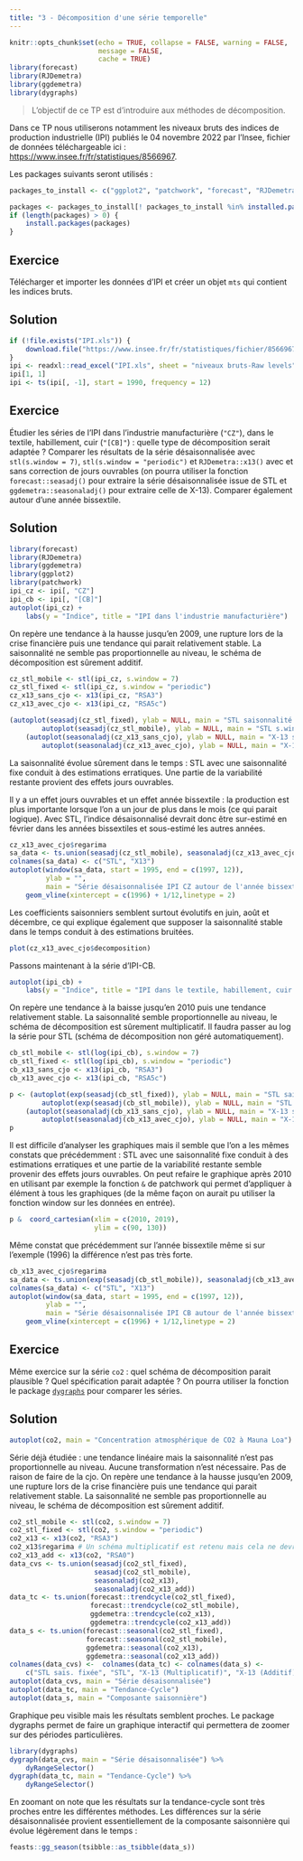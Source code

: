 ```yaml
---
title: "3 - Décomposition d'une série temporelle"
---
```


```r
knitr::opts_chunk$set(echo = TRUE, collapse = FALSE, warning = FALSE,
					  message = FALSE,
					  cache = TRUE)
library(forecast)
library(RJDemetra)
library(ggdemetra)
library(dygraphs)
```


> L'objectif de ce TP est d'introduire aux méthodes de décomposition.

Dans ce TP nous utiliserons notamment les niveaux bruts des indices de production industrielle (IPI) publiés le 04 novembre 2022 par l'Insee, fichier de données téléchargeable ici : <https://www.insee.fr/fr/statistiques/8566967>.

Les packages suivants seront utilisés :

```r
packages_to_install <- c("ggplot2", "patchwork", "forecast", "RJDemetra", "ggdemetra", "dygraphs")

packages <- packages_to_install[! packages_to_install %in% installed.packages()[,"Package"]]
if (length(packages) > 0) {
	install.packages(packages)
}
```

::: callout-note
## Exercice
Télécharger et importer les données d'IPI et créer un objet `mts` qui contient les indices bruts.
:::

::: {.callout-tip collapse="true"}
## Solution
```r
if (!file.exists("IPI.xls")) {
	download.file("https://www.insee.fr/fr/statistiques/fichier/8566967/IPI_202503.xls", "IPI.xls")
}
ipi <- readxl::read_excel("IPI.xls", sheet = "niveaux bruts-Raw levels")
ipi[1, 1]
ipi <- ts(ipi[, -1], start = 1990, frequency = 12)
```
:::

::: callout-note
## Exercice
Étudier les séries de l'IPI dans l'industrie manufacturière (`"CZ"`), dans le textile, habillement, cuir (`"[CB]"`) : quelle type de décomposition serait adaptée ? 
Comparer les résultats de la série désaisonnalisée avec `stl(s.window = 7)`, `stl(s.window = "periodic")` et `RJDemetra::x13()` avec et sans correction de jours ouvrables (on pourra utiliser la fonction `forecast::seasadj()` pour extraire la série désaisonnalisée issue de STL et  `ggdemetra::seasonaladj()` pour extraire celle de X-13). Comparer également autour d'une année bissextile.
:::

::: {.callout-tip collapse="true"}
## Solution
```r
library(forecast)
library(RJDemetra)
library(ggdemetra)
library(ggplot2)
library(patchwork)
ipi_cz <- ipi[, "CZ"]
ipi_cb <- ipi[, "[CB]"]
autoplot(ipi_cz) +
	labs(y = "Indice", title = "IPI dans l'industrie manufacturière")
```
On repère une tendance à la hausse jusqu'en 2009, une rupture lors de la crise financière puis une tendance qui parait relativement stable.
La saisonnalité ne semble pas proportionnelle au niveau, le schéma de décomposition est sûrement additif.
```r
cz_stl_mobile <- stl(ipi_cz, s.window = 7)
cz_stl_fixed <- stl(ipi_cz, s.window = "periodic")
cz_x13_sans_cjo <- x13(ipi_cz, "RSA3")
cz_x13_avec_cjo <- x13(ipi_cz, "RSA5c")

(autoplot(seasadj(cz_stl_fixed), ylab = NULL, main = "STL saisonnalité fixée")  +
		autoplot(seasadj(cz_stl_mobile), ylab = NULL, main = "STL s.window=7")) /
	(autoplot(seasonaladj(cz_x13_sans_cjo), ylab = NULL, main = "X-13 sans CJO") +
	 	autoplot(seasonaladj(cz_x13_avec_cjo), ylab = NULL, main = "X-13 avec CJO"))
```
La saisonnalité évolue sûrement dans le temps : STL avec une saisonnalité fixe conduit à des estimations erratiques.
Une partie de la variabilité restante provient des effets jours ouvrables.

Il y a un effet jours ouvrables et un effet année bissextile : la production est plus importante lorsque l'on a un jour de plus dans le mois (ce qui parait logique).
Avec STL, l'indice désaisonnalisé devrait donc être sur-estimé en février dans les années bissextiles et sous-estimé les autres années.
```r
cz_x13_avec_cjo$regarima
sa_data <- ts.union(seasadj(cz_stl_mobile), seasonaladj(cz_x13_avec_cjo))
colnames(sa_data) <- c("STL", "X13")
autoplot(window(sa_data, start = 1995, end = c(1997, 12)),
		 ylab = "", 
		 main = "Série désaisonnalisée IPI CZ autour de l'année bissextile de 1996") + 
	geom_vline(xintercept = c(1996) + 1/12,linetype = 2)
```
Les coefficients saisonniers semblent surtout évolutifs en juin, août et décembre, ce qui explique également que supposer la saisonnalité stable dans le temps conduit à des estimations bruitées.
```r
plot(cz_x13_avec_cjo$decomposition)
```

Passons maintenant à la série d'IPI-CB.
```r
autoplot(ipi_cb) + 
	labs(y = "Indice", title = "IPI dans le textile, habillement, cuir (CB)")
```
On repère une tendance à la baisse jusqu'en 2010 puis une tendance relativement stable. 
La saisonnalité semble proportionnelle au niveau, le schéma de décomposition est sûrement multiplicatif. 
Il faudra passer au log la série pour STL (schéma de décomposition non géré automatiquement).
```r
cb_stl_mobile <- stl(log(ipi_cb), s.window = 7)
cb_stl_fixed <- stl(log(ipi_cb), s.window = "periodic")
cb_x13_sans_cjo <- x13(ipi_cb, "RSA3")
cb_x13_avec_cjo <- x13(ipi_cb, "RSA5c")

p <- (autoplot(exp(seasadj(cb_stl_fixed)), ylab = NULL, main = "STL saisonnalité fixée")  + 
	  	autoplot(exp(seasadj(cb_stl_mobile)), ylab = NULL, main = "STL s.window=7")) /
	(autoplot(seasonaladj(cb_x13_sans_cjo), ylab = NULL, main = "X-13 sans CJO") + 
	 	autoplot(seasonaladj(cb_x13_avec_cjo), ylab = NULL, main = "X-13 avec CJO"))
p
```
Il est difficile d'analyser les graphiques mais il semble que l'on a les mêmes constats que précédemment : STL avec une saisonnalité fixe conduit à des estimations erratiques et une partie de la variabilité restante semble provenir des effets jours ouvrables.
On peut refaire le graphique après 2010 en utilisant par exemple la fonction `&` de patchwork qui permet d'appliquer à élément à tous les graphiques
(de la même façon on aurait pu utiliser la fonction window sur les données en entrée).
```r
p &  coord_cartesian(xlim = c(2010, 2019),
					 ylim = c(90, 130))
```
Même constat que précédemment sur l'année bissextile même si sur l'exemple (1996) la différence n'est pas très forte.
```r
cb_x13_avec_cjo$regarima
sa_data <- ts.union(exp(seasadj(cb_stl_mobile)), seasonaladj(cb_x13_avec_cjo))
colnames(sa_data) <- c("STL", "X13")
autoplot(window(sa_data, start = 1995, end = c(1997, 12)),
		 ylab = "", 
		 main = "Série désaisonnalisée IPI CB autour de l'année bissextile de 1996") + 
	geom_vline(xintercept = c(1996) + 1/12,linetype = 2)
```
:::

::: callout-note
## Exercice
Même exercice sur la série `co2` : quel schéma de décomposition parait plausible ? Quel spécification parait adaptée ?
On pourra utiliser la fonction le package [`dygraphs`](https://rstudio.github.io/dygraphs/) pour comparer les séries.
:::

::: {.callout-tip collapse="true"}
## Solution
```r
autoplot(co2, main = "Concentration atmosphérique de CO2 à Mauna Loa")
```
Série déjà étudiée : une tendance linéaire mais la saisonnalité n'est pas proportionnelle au niveau.
Aucune transformation n'est nécessaire.
Pas de raison de faire de la cjo.
On repère une tendance à la hausse jusqu'en 2009, une rupture lors de la crise financière puis une tendance qui parait relativement stable.
La saisonnalité ne semble pas proportionnelle au niveau, le schéma de décomposition est sûrement additif.
```r
co2_stl_mobile <- stl(co2, s.window = 7)
co2_stl_fixed <- stl(co2, s.window = "periodic")
co2_x13 <- x13(co2, "RSA3")
co2_x13$regarima # Un schéma multiplicatif est retenu mais cela ne devrait pas changer les résultats
co2_x13_add <- x13(co2, "RSA0")
data_cvs <- ts.union(seasadj(co2_stl_fixed),
					 seasadj(co2_stl_mobile),
					 seasonaladj(co2_x13),
					 seasonaladj(co2_x13_add))
data_tc <- ts.union(forecast::trendcycle(co2_stl_fixed),
					forecast::trendcycle(co2_stl_mobile),
					ggdemetra::trendcycle(co2_x13),
					ggdemetra::trendcycle(co2_x13_add))
data_s <- ts.union(forecast::seasonal(co2_stl_fixed),
				   forecast::seasonal(co2_stl_mobile),
				   ggdemetra::seasonal(co2_x13),
				   ggdemetra::seasonal(co2_x13_add))
colnames(data_cvs) <-  colnames(data_tc) <- colnames(data_s) <-
	c("STL sais. fixée", "STL", "X-13 (Multiplicatif)", "X-13 (Additif)")
autoplot(data_cvs, main = "Série désaisonnalisée")
autoplot(data_tc, main = "Tendance-Cycle")
autoplot(data_s, main = "Composante saisonnière")
```
Graphique peu visible mais les résultats semblent proches.
Le package dygraphs permet de faire un graphique interactif qui permettera de zoomer sur des périodes particulières.
```r
library(dygraphs)
dygraph(data_cvs, main = "Série désaisonnalisée") %>%
	dyRangeSelector()
dygraph(data_tc, main = "Tendance-Cycle") %>%
	dyRangeSelector()
```
En zoomant on note que les résultats sur la tendance-cycle sont très proches entre les différentes méthodes.
Les différences sur la série désaisonnalisée provient essentiellement de la composante saisonnière qui évolue légèrement dans le temps :
```r
feasts::gg_season(tsibble::as_tsibble(data_s))
```
:::
